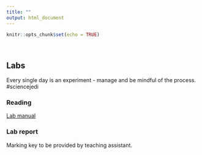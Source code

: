 ```yaml
---
title: ""
output: html_document
---
```


```r
knitr::opts_chunk$set(echo = TRUE)
```
<br>

## Labs  
Every single day is an experiment - manage and be mindful of the process. #sciencejedi  

### Reading  
[Lab manual](https://figshare.com/articles/An_experimental_design_cookbook/9728204)  

### Lab report
Marking key to be provided by teaching assistant.  


